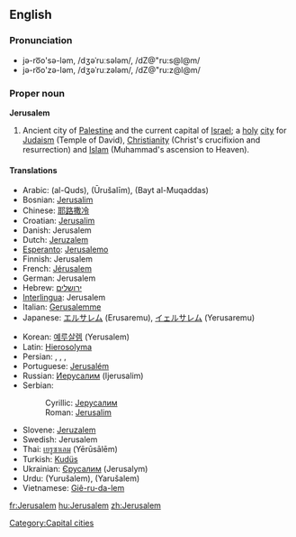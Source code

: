 {{wikipedia}}
==English==

===Pronunciation===
*jə-ro͞o'sə-ləm, /dʒəˈruːsələm/, /dZ@"ru:s@l@m/
*jə-ro͞o'zə-ləm, /dʒəˈruːzələm/, /dZ@"ru:z@l@m/

===Proper noun===
'''Jerusalem'''
# Ancient city of [[Palestine]] and the current capital of [[Israel]]; a [[holy]] [[city]] for [[Judaism]] (Temple of David), [[Christianity]] (Christ's crucifixion and resurrection) and [[Islam]] (Muhammad's ascension to Heaven).

====Translations====
{{top}}
*Arabic: {{ARchar|[[القدس]]}} (al-Quds), {{ARchar|[[اورشليم]]}} (Ūrušalīm), {{ARchar|[[بيت المقدس]]}} (Bayt al-Muqaddas)
*Bosnian: [[Jerusalim#Bosnian|Jerusalim]] {{m}}
*Chinese: [[耶路撒冷]]
*Croatian: [[Jerusalim#Croatian|Jerusalim]] {{m}}
*Danish: Jerusalem
*Dutch: [[Jeruzalem]]
*[[Esperanto]]: [[Jerusalemo]]
*Finnish: Jerusalem
*French: [[Jérusalem]]
*German: Jerusalem
*Hebrew: [[ירושלים]]
*[[Interlingua]]: Jerusalem
*Italian: [[Gerusalemme]] {{f}}
*Japanese: [[エルサレム]] (Erusaremu), [[イェルサレム]] (Yerusaremu)
{{mid}}
*Korean: [[예루살렘]] (Yerusalem)
*Latin: [[Hierosolyma]] {{f}}
*Persian: {{FAchar|[[بیت المقدس]]}}, {{FAchar|[[قدس شریف]]}}, {{FAchar|[[اورشلیم]]}}, {{FAchar|[[اورشلیم مقدس]]}}
*Portuguese: [[Jerusalém]] {{f}}
*Russian: [[Иерусалим]] {{m}} (Ijerusalim)
*Serbian:
*:Cyrillic: [[Јерусалим#Serbian|Јерусалим]] {{m}}
*:Roman: [[Jerusalim#Serbian|Jerusalim]] {{m}}
*Slovene: [[Jeruzalem]] {{m}}
*Swedish: Jerusalem
*Thai: [[เยรูซาเลม]] (Yērūsālēm)
*Turkish: [[Kudüs]]
*Ukrainian: [[Єрусалим]] (Jerusalym)
*Urdu: {{URchar|[[یوروشلم]]}} (Yurušalem), {{URchar|[[یروشلم]]}} (Yarušalem)
*Vietnamese: [[Giê-ru-da-lem]]
{{bottom}}

[[Category:Capital cities]]

[[fr:Jerusalem]]
[[hu:Jerusalem]]
[[zh:Jerusalem]]
